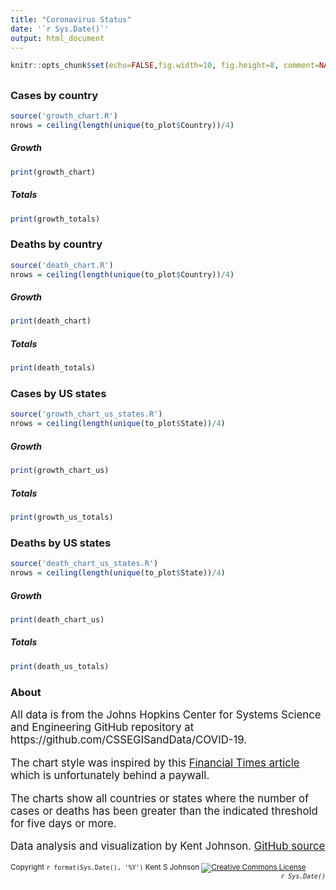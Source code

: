 ```yaml
---
title: "Coronavirus Status"
date: '`r Sys.Date()`'
output: html_document
---
```


```r
knitr::opts_chunk$set(echo=FALSE,fig.width=10, fig.height=8, comment=NA, warning=FALSE, message=FALSE)
```

## {.tabset .tabset-pills}

### Cases by country

```r
source('growth_chart.R')
nrows = ceiling(length(unique(to_plot$Country))/4)
```

#### {.tabset}

##### Growth

```r
print(growth_chart)
```

##### Totals

```r
print(growth_totals)
```

### Deaths by country

```r
source('death_chart.R')
nrows = ceiling(length(unique(to_plot$Country))/4)
```

#### {.tabset}

##### Growth

```r
print(death_chart)
```

##### Totals

```r
print(death_totals)
```

### Cases by US states

```r
source('growth_chart_us_states.R')
nrows = ceiling(length(unique(to_plot$State))/4)
```

#### {.tabset}

##### Growth

```r
print(growth_chart_us)
```

##### Totals

```r
print(growth_us_totals)
```

### Deaths by US states

```r
source('death_chart_us_states.R')
nrows = ceiling(length(unique(to_plot$State))/4)
```

#### {.tabset}

##### Growth

```r
print(death_chart_us)
```

##### Totals

```r
print(death_us_totals)
```

### About

<big>
All data is from the Johns Hopkins Center for Systems Science and Engineering
GitHub repository
at https://github.com/CSSEGISandData/COVID-19.

The chart style was inspired by this 
[Financial Times article](https://www.ft.com/content/a26fbf7e-48f8-11ea-aeb3-955839e06441) which is unfortunately behind a paywall.

The charts show all countries or states where the number of cases or deaths
has been greater than
the indicated threshold for five days or more.

Data analysis and visualization by Kent Johnson. 
[GitHub source](https://github.com/kent37/coronavirus)

</big>

<small>Copyright `r format(Sys.Date(), '%Y')` Kent S Johnson
<a rel="license" href="http://creativecommons.org/licenses/by-nc-sa/4.0/">
  <img alt="Creative Commons License" style="border-width:0;vertical-align:middle;display:inline" 
  src="https://i.creativecommons.org/l/by-nc-sa/4.0/80x15.png" target="_blank"/></a>
  <span style='float:right;font-style: italic;'>`r Sys.Date()`</span></small>